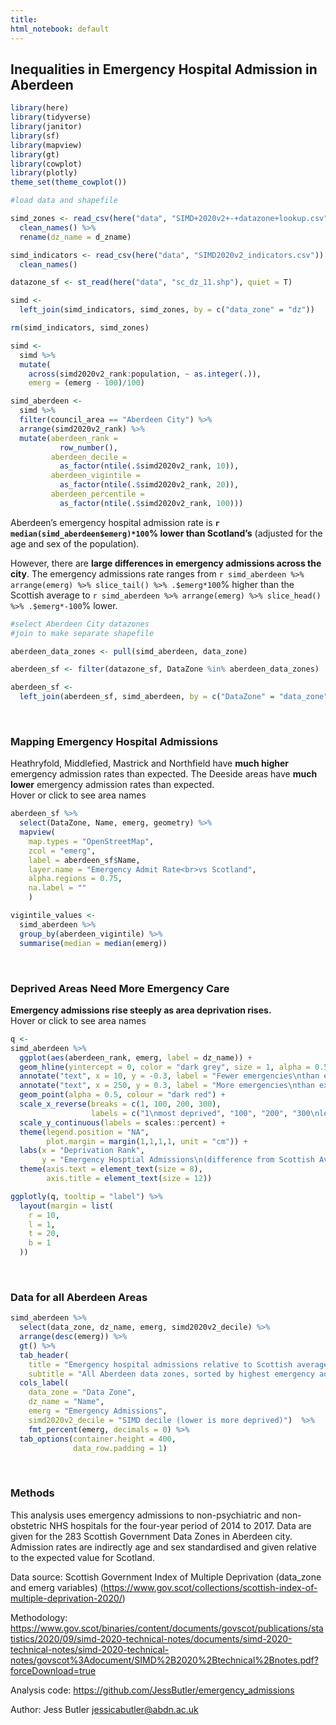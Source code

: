 ```yaml
---
title:
html_notebook: default
---
```


## Inequalities in Emergency Hospital Admission in Aberdeen

```r
library(here)
library(tidyverse)
library(janitor)
library(sf)
library(mapview)
library(gt)
library(cowplot)
library(plotly)
theme_set(theme_cowplot()) 
```

```r
#load data and shapefile

simd_zones <- read_csv(here("data", "SIMD+2020v2+-+datazone+lookup.csv")) %>%
  clean_names() %>%
  rename(dz_name = d_zname)

simd_indicators <- read_csv(here("data", "SIMD2020v2_indicators.csv")) %>%
  clean_names()

datazone_sf <- st_read(here("data", "sc_dz_11.shp"), quiet = T)

simd <- 
  left_join(simd_indicators, simd_zones, by = c("data_zone" = "dz"))

rm(simd_indicators, simd_zones)
```

```r
simd <-
  simd %>%
  mutate(
    across(simd2020v2_rank:population, ~ as.integer(.)),
    emerg = (emerg - 100)/100)

simd_aberdeen <-
  simd %>%
  filter(council_area == "Aberdeen City") %>%
  arrange(simd2020v2_rank) %>%
  mutate(aberdeen_rank = 
           row_number(),
         aberdeen_decile =
           as_factor(ntile(.$simd2020v2_rank, 10)),
         aberdeen_vigintile =
           as_factor(ntile(.$simd2020v2_rank, 20)),
         aberdeen_percentile =
           as_factor(ntile(.$simd2020v2_rank, 100)))
```
  
Aberdeen's emergency hospital admission rate is **`r median(simd_aberdeen$emerg)*100`% lower than Scotland's** (adjusted for the age and sex of the population).  

However, there are **large differences in emergency admissions across the city**. The emergency admissions rate ranges from `r simd_aberdeen %>% arrange(emerg) %>% slice_tail() %>% .$emerg*100`% higher than the Scottish average to `r simd_aberdeen %>% arrange(emerg) %>% slice_head() %>% .$emerg*-100`%
lower. 

```r
#select Aberdeen City datazones
#join to make separate shapefile

aberdeen_data_zones <- pull(simd_aberdeen, data_zone)

aberdeen_sf <- filter(datazone_sf, DataZone %in% aberdeen_data_zones)

aberdeen_sf <-
  left_join(aberdeen_sf, simd_aberdeen, by = c("DataZone" = "data_zone"))
```
<br>

### Mapping Emergency Hospital Admissions
Heathryfold, Middlefied, Mastrick and Northfield have **much higher** emergency admission rates than expected. The Deeside areas have **much lower** emergency admission rates than expected.  
Hover or click to see area names
```r
aberdeen_sf %>%
  select(DataZone, Name, emerg, geometry) %>%
  mapview(
    map.types = "OpenStreetMap",
    zcol = "emerg", 
    label = aberdeen_sf$Name,
    layer.name = "Emergency Admit Rate<br>vs Scotland",
    alpha.regions = 0.75,
    na.label = ""
    )
```
  
  
```r
vigintile_values <-
  simd_aberdeen %>%
  group_by(aberdeen_vigintile) %>%
  summarise(median = median(emerg))
```
<br>

### Deprived Areas Need More Emergency Care 
**Emergency admissions rise steeply as area deprivation rises.**  
Hover or click to see area names
```r
q <-
simd_aberdeen %>%
  ggplot(aes(aberdeen_rank, emerg, label = dz_name)) +
  geom_hline(yintercept = 0, color = "dark grey", size = 1, alpha = 0.5) +
  annotate("text", x = 10, y = -0.3, label = "Fewer emergencies\nthan expected", size = 3) +
  annotate("text", x = 250, y = 0.3, label = "More emergencies\nthan expected", size = 3) +
  geom_point(alpha = 0.5, colour = "dark red") +
  scale_x_reverse(breaks = c(1, 100, 200, 300), 
                  labels = c("1\nmost deprived", "100", "200", "300\nleast deprived"), expand = c(0, 30)) +
  scale_y_continuous(labels = scales::percent) +
  theme(legend.position = "NA",
        plot.margin = margin(1,1,1,1, unit = "cm")) +
  labs(x = "Deprivation Rank", 
       y = "Emergency Hosptial Admissions\n(difference from Scottish Average)") +
  theme(axis.text = element_text(size = 8),
        axis.title = element_text(size = 12))

ggplotly(q, tooltip = "label") %>%
  layout(margin = list(
    r = 10,
    l = 1,
    t = 20,
    b = 1
  ))
```
<br>

### Data for all Aberdeen Areas
```r
simd_aberdeen %>%
  select(data_zone, dz_name, emerg, simd2020v2_decile) %>%
  arrange(desc(emerg)) %>%
  gt() %>%
  tab_header(
    title = "Emergency hospital admissions relative to Scottish average (age-sex adjusted)", 
    subtitle = "All Aberdeen data zones, sorted by highest emergency admissions") %>%
  cols_label(
    data_zone = "Data Zone",
    dz_name = "Name",
    emerg = "Emergency Admissions",
    simd2020v2_decile = "SIMD decile (lower is more deprived)")  %>%
    fmt_percent(emerg, decimals = 0) %>%
  tab_options(container.height = 400,
              data_row.padding = 1)
```
<br>

### Methods
This analysis uses emergency admissions to non-psychiatric and non-obstetric NHS hospitals for the four-year period of 2014 to 2017. Data are given for the 283 Scottish Government Data Zones in Aberdeen city. Admission rates are indirectly age and sex standardised and given relative to the expected value for Scotland.

Data source: Scottish Government Index of Multiple Deprivation (data_zone and emerg variables) (<https://www.gov.scot/collections/scottish-index-of-multiple-deprivation-2020/>)

Methodology: <https://www.gov.scot/binaries/content/documents/govscot/publications/statistics/2020/09/simd-2020-technical-notes/documents/simd-2020-technical-notes/simd-2020-technical-notes/govscot%3Adocument/SIMD%2B2020%2Btechnical%2Bnotes.pdf?forceDownload=true>  

Analysis code: <https://github.com/JessButler/emergency_admissions>

Author: Jess Butler [jessicabutler\@abdn.ac.uk](mailto:jessicabutler@abdn.ac.uk){.email}